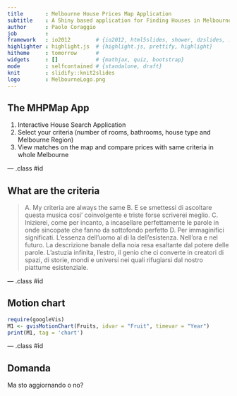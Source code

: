 ```yaml
---
title       : Melbourne House Prices Map Application
subtitle    : A Shiny based application for Finding Houses in Melbourne
author      : Paolo Coraggio
job         : 
framework   : io2012        # {io2012, html5slides, shower, dzslides, ...}
highlighter : highlight.js  # {highlight.js, prettify, highlight}
hitheme     : tomorrow      # 
widgets     : []            # {mathjax, quiz, bootstrap}
mode        : selfcontained # {standalone, draft}
knit        : slidify::knit2slides
logo        : MelbourneLogo.png
---
```


## The MHPMap App

1. Interactive House Search Application 
2. Select your criteria (number of rooms, bathrooms, house type and Melbourne Region)
3. View matches on the map and compare prices with same criteria in whole Melbourne

--- .class #id 

## What are the criteria

> A. My criteria are always the same
> B. E se smettessi di ascoltare questa musica cosi' coinvolgente e triste forse scriverei meglio.
> C. Inizierei, come per incanto, a incasellare perfettamente le parole in onde sincopate che fanno da sottofondo perfetto
> D. Per immaginifici significati. L'essenza dell'uomo al di la dell'esistenza. Nell'ora e nel futuro. La descrizione banale della noia resa esaltante dal potere delle parole. L'astuzia infinita, l'estro, il genio che ci converte in creatori di spazi, di storie, mondi e universi nei quali rifugiarsi dal nostro piattume esistenziale. 

--- .class #id 

## Motion chart

```r
require(googleVis)
M1 <- gvisMotionChart(Fruits, idvar = "Fruit", timevar = "Year")
print(M1, tag = 'chart')
```

--- .class #id

## Domanda

Ma sto aggiornando o no?

